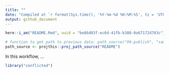 ```yaml
---
title: ""
date: "Compiled at `r format(Sys.time(), '%Y-%m-%d %H:%M:%S', tz = 'UTC')` UTC"
output: github_document
---
```


```r
here::i_am("README.Rmd", uuid = "be86d03f-ec6d-41fb-b388-0a67172d703c")

# function to get path to previous data: path_source("99-publish", "sample.csv")
path_source <- projthis::proj_path_source("README")
```

In this workflow, ...

```r
library("conflicted")
```
